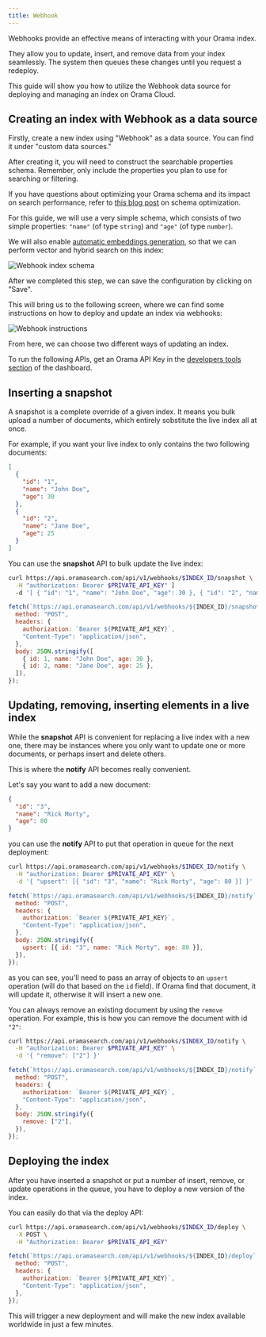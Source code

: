 ```yaml
---
title: Webhook
---
```


Webhooks provide an effective means of interacting with your Orama index.

They allow you to update, insert, and remove data from your index seamlessly. The system then queues these changes until you request a redeploy.

This guide will show you how to utilize the Webhook data source for deploying and managing an index on Orama Cloud.

## Creating an index with Webhook as a data source

Firstly, create a new index using "Webhook" as a data source. You can find it under "custom data sources."

After creating it, you will need to construct the searchable properties schema. Remember, only include the properties you plan to use for searching or filtering.

If you have questions about optimizing your Orama schema and its impact on search performance, refer to [this blog post](https://oramasearch.com/blog/optimizing-orama-schema-optimization) on schema optimization.

For this guide, we will use a very simple schema, which consists of two simple properties: `"name"` (of type `string`) and `"age"` (of type `number`).

We will also enable [automatic embeddings generation](/cloud/orama-ai/automatic-embeddings-generation), so that we can perform vector and hybrid search on this index:

<img
  src='/cloud/guides/webhook/schema.png'
  alt='Webhook index schema'
/>

After we completed this step, we can save the configuration by clicking on "Save".

This will bring us to the following screen, where we can find some instructions on how to deploy and update an index via webhooks:

<img
  src='/cloud/guides/webhook/instruction.png'
  alt='Webhook instructions'
/>

From here, we can choose two different ways of updating an index.

To run the following APIs, get an Orama API Key in the [developers tools section](https://cloud.oramasearch.com/developer-tools) of the dashboard.

## Inserting a snapshot

A snapshot is a complete override of a given index. It means you bulk upload a number of documents, which entirely sobstitute the live index all at once.

For example, if you want your live index to only contains the two following documents:

```json
[
  {
    "id": "1",
    "name": "John Doe",
    "age": 30
  },
  {
    "id": "2",
    "name": "Jane Doe",
    "age": 25
  }
]
```

You can use the **snapshot** API to bulk update the live index:

<Tabs>
<TabItem label="cURL">

```bash
curl https://api.oramasearch.com/api/v1/webhooks/$INDEX_ID/snapshot \
  -H "authorization: Bearer $PRIVATE_API_KEY" ]
  -d '[ { "id": "1", "name": "John Doe", "age": 30 }, { "id": "2", "name": "Jane Doe", "age": 25 } ]'
```
</TabItem>
<TabItem label="JavaScript">

```js
fetch(`https://api.oramasearch.com/api/v1/webhooks/${INDEX_ID}/snapshot`, {
  method: "POST",
  headers: {
    authorization: `Bearer ${PRIVATE_API_KEY}`,
    "Content-Type": "application/json",
  },
  body: JSON.stringify([
    { id: 1, name: "John Doe", age: 30 },
    { id: 2, name: "Jane Doe", age: 25 },
  ]),
});
```

</TabItem>
</Tabs>

## Updating, removing, inserting elements in a live index

While the **snapshot** API is convenient for replacing a live index with a new one, there may be instances where you only want to update one or more documents, or perhaps insert and delete others.

This is where the **notify** API becomes really convenient.

Let's say you want to add a new document:

```json
{
  "id": "3",
  "name": "Rick Morty",
  "age": 80
}
```

you can use the **notify** API to put that operation in queue for the next deployment:


<Tabs>
<TabItem label="cURL">


```bash
curl https://api.oramasearch.com/api/v1/webhooks/$INDEX_ID/notify \
  -H "authorization: Bearer $PRIVATE_API_KEY" \
  -d '{ "upsert": [{ "id": "3", "name": "Rick Morty", "age": 80 }] }'
```

</TabItem>
<TabItem label="JavaScript">

```js
fetch(`https://api.oramasearch.com/api/v1/webhooks/${INDEX_ID}/notify`, {
  method: "POST",
  headers: {
    authorization: `Bearer ${PRIVATE_API_KEY}`,
    "Content-Type": "application/json",
  },
  body: JSON.stringify({
    upsert: [{ id: "3", name: "Rick Morty", age: 80 }],
  }),
});
```

</TabItem>
</Tabs>


as you can see, you'll need to pass an array of objects to an `upsert` operation (will do that based on the `id` field). If Orama find that document, it will update it, otherwise it will insert a new one.

You can always remove an existing document by using the `remove` operation. For example, this is how you can remove the document with id `"2"`:


<Tabs>
<TabItem label="cURL">


```bash
curl https://api.oramasearch.com/api/v1/webhooks/$INDEX_ID/notify \
  -H "authorization: Bearer $PRIVATE_API_KEY" \
  -d '{ "remove": ["2"] }'
```

</TabItem>
<TabItem label="JavaScript">

```js
fetch(`https://api.oramasearch.com/api/v1/webhooks/${INDEX_ID}/notify`, {
  method: "POST",
  headers: {
    authorization: `Bearer ${PRIVATE_API_KEY}`,
    "Content-Type": "application/json",
  },
  body: JSON.stringify({
    remove: ["2"],
  }),
});
```

</TabItem>
</Tabs>

## Deploying the index

After you have inserted a snapshot or put a number of insert, remove, or update operations in the queue, you have to deploy a new version of the index.

You can easily do that via the deploy API:


<Tabs>
<TabItem label="cURL">

```bash
curl https://api.oramasearch.com/api/v1/webhooks/$INDEX_ID/deploy \
  -X POST \
  -H "Authorization: Bearer $PRIVATE_API_KEY"
```

</TabItem>
<TabItem label="JavaScript">

```js
fetch(`https://api.oramasearch.com/api/v1/webhooks/${INDEX_ID}/deploy`, {
  method: "POST",
  headers: {
    authorization: `Bearer ${PRIVATE_API_KEY}`,
    "Content-Type": "application/json",
  },
});
```

</TabItem>
</Tabs>

This will trigger a new deployment and will make the new index available worldwide in just a few minutes.
